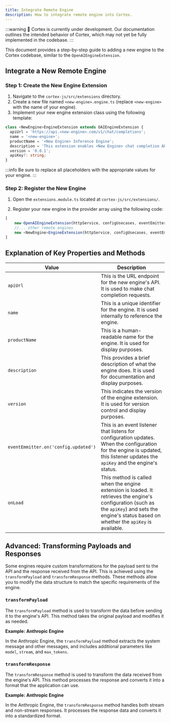 ```yaml
---
title: Integrate Remote Engine
description: How to integrate remote engine into Cortex.
---
```



:::warning
🚧 Cortex is currently under development. Our documentation outlines the intended behavior of Cortex, which may not yet be fully implemented in the codebase.
:::


This document provides a step-by-step guide to adding a new engine to the Cortex codebase, similar to the `OpenAIEngineExtension`.


## Integrate a New Remote Engine

### Step 1: Create the New Engine Extension

1. Navigate to the `cortex-js/src/extensions` directory.
2. Create a new file named `<new-engine>.engine.ts` (replace `<new-engine>` with the name of your engine).
3. Implement your new engine extension class using the following template:

```typescript
class <NewEngine>EngineExtension extends OAIEngineExtension {
  apiUrl = 'https://api.<new-engine>.com/v1/chat/completions';
  name = '<new-engine>';
  productName = '<New Engine> Inference Engine';
  description = 'This extension enables <New Engine> chat completion API calls';
  version = '0.0.1';
  apiKey?: string;
}
```

:::info
Be sure to replace all placeholders with the appropriate values for your engine.
:::

### Step 2: Register the New Engine

1. Open the `extensions.module.ts` located at `cortex-js/src/extensions/`.

2. Register your new engine in the provider array using the following code:

```typescript
[
    new OpenAIEngineExtension(httpService, configUsecases, eventEmitter),
    //... other remote engines
    new <NewEngine>EngineExtension(httpService, configUsecases, eventEmitter),
]
```

## Explanation of Key Properties and Methods
| **Value**                   | **Description**                                                                                  |
|------------------------------------|--------------------------------------------------------------------------------------------------|
| `apiUrl`                           | This is the URL endpoint for the new engine's API. It is used to make chat completion requests.   |
| `name`                             | This is a unique identifier for the engine. It is used internally to reference the engine.        |
| `productName`                      | This is a human-readable name for the engine. It is used for display purposes.                    |
| `description`                      | This provides a brief description of what the engine does. It is used for documentation and display purposes. |
| `version`                          | This indicates the version of the engine extension. It is used for version control and display purposes. |
| `eventEmmitter.on('config.updated')` | This is an event listener that listens for configuration updates. When the configuration for the engine is updated, this listener updates the `apiKey` and the engine's status. |
| `onLoad`                           | This method is called when the engine extension is loaded. It retrieves the engine's configuration (such as the `apiKey`) and sets the engine's status based on whether the `apiKey` is available. |

## Advanced: Transforming Payloads and Responses

Some engines require custom transformations for the payload sent to the API and the response received from the API. This is achieved using the `transformPayload` and `transformResponse` methods. These methods allow you to modify the data structure to match the specific requirements of the engine.

### `transformPayload`

The `transformPayload` method is used to transform the data before sending it to the engine's API. This method takes the original payload and modifies it as needed.

**Example: Anthropic Engine**

In the Anthropic Engine, the `transformPayload` method extracts the system message and other messages, and includes additional parameters like `model`, `stream`, and `max_tokens`.

### `transformResponse`

The `transformResponse` method is used to transform the data received from the engine's API. This method processes the response and converts it into a format that the application can use.

**Example: Anthropic Engine**

In the Anthropic Engine, the `transformResponse` method handles both stream and non-stream responses. It processes the response data and converts it into a standardized format.

